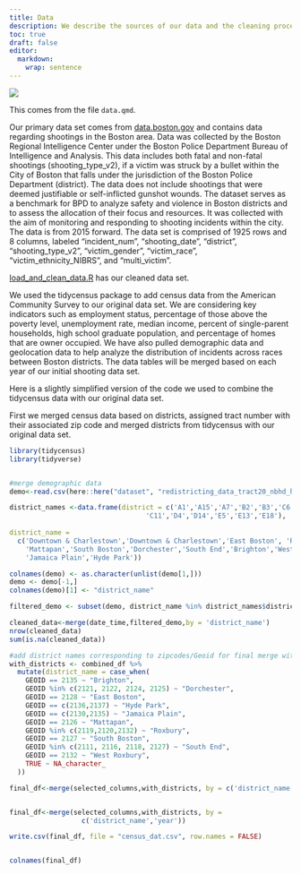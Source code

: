 ```yaml
---
title: Data
description: We describe the sources of our data and the cleaning process.
toc: true
draft: false
editor: 
  markdown: 
    wrap: sentence
---
```


![](images/data-import-cheatsheet-thumbs.png)

This comes from the file `data.qmd`.

  Our primary data set comes from [data.boston.gov](https://data.boston.gov/dataset/shootings/resource/73c7e069-701f-4910-986d-b950f46c91a1?inner_span=True) and contains data regarding shootings in the Boston area. Data was collected by the Boston Regional Intelligence Center under the Boston Police Department Bureau of Intelligence and Analysis. This data includes both fatal and non-fatal shootings (shooting_type_v2), if a victim was struck by a bullet within the City of Boston that falls under the jurisdiction of the Boston Police Department (district). The data does not include shootings that were deemed justifiable or self-inflicted gunshot wounds. The dataset serves as a benchmark for BPD to analyze safety and violence in Boston districts and to assess the allocation of their focus and resources. It was collected with the aim of monitoring and responding to shooting incidents within the city. The data is from 2015 forward.
	The data set is comprised of 1925 rows and 8 columns, labeled “incident_num”, “shooting_date”, “district”, “shooting_type_v2”, “victim_gender”, “victim_race”, “victim_ethnicity_NIBRS”, and “multi_victim”. 

[load_and_clean_data.R](/scripts/load_and_clean_data.R) has our cleaned data set.

We used the tidycensus package to add census data from the American Community Survey to our original data set. We are considering key indicators such as employment status, percentage of those above the poverty level, unemployment rate, median income, percent of single-parent households, high school graduate population, and percentage of homes that are owner occupied. We have also pulled demographic data and geolocation data to help analyze the distribution of incidents across races between Boston districts. The data tables will be merged based on each year of our initial shooting data set.

Here is a slightly simplified version of the code we used to combine the tidycensus data with our original data set.


First we merged census data based on districts, assigned tract number with their associated zip code and merged districts from tidycensus with our original data set.

```r
library(tidycensus)
library(tidyverse)


#merge demographic data 
demo<-read.csv(here::here("dataset", "redistricting_data_tract20_nbhd_hhpopsize_ab-1.csv"))

district_names <-data.frame(district = c('A1','A15','A7','B2','B3','C6',
                                  'C11','D4','D14','E5','E13','E18'),
                            
district_name = 
  c('Downtown & Charlestown','Downtown & Charlestown','East Boston', 'Roxbury',
    'Mattapan','South Boston','Dorchester','South End','Brighton','West Roxbury',
    'Jamaica Plain','Hyde Park'))

colnames(demo) <- as.character(unlist(demo[1,]))
demo <- demo[-1,]
colnames(demo)[1] <- "district_name"

filtered_demo <- subset(demo, district_name %in% district_names$district_name)

cleaned_data<-merge(date_time,filtered_demo,by = 'district_name')
nrow(cleaned_data)
sum(is.na(cleaned_data))

#add district names corresponding to zipcodes/Geoid for final merge with original dataset
with_districts <- combined_df %>%
  mutate(district_name = case_when(
    GEOID == 2135 ~ "Brighton",
    GEOID %in% c(2121, 2122, 2124, 2125) ~ "Dorchester",
    GEOID == 2128 ~ "East Boston",
    GEOID == c(2136,2137) ~ "Hyde Park",
    GEOID == c(2130,2135) ~ "Jamaica Plain",
    GEOID == 2126 ~ "Mattapan",
    GEOID %in% c(2119,2120,2132) ~ "Roxbury",
    GEOID == 2127 ~ "South Boston",
    GEOID %in% c(2111, 2116, 2118, 2127) ~ "South End",
    GEOID == 2132 ~ "West Roxbury",
    TRUE ~ NA_character_
  ))

final_df<-merge(selected_columns,with_districts, by = c('district_name','year'))


final_df<-merge(selected_columns,with_districts, by =
                  c('district_name','year'))

write.csv(final_df, file = "census_dat.csv", row.names = FALSE)


colnames(final_df)

```